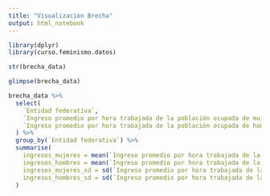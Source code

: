 ```yaml
---
title: "Visualizacion Brecha"
output: html_notebook
---
```


```r
library(dplyr)
library(curso.feminismo.datos)
```



```r
str(brecha_data)
```

```r
glimpse(brecha_data)
```

```r
brecha_data %>% 
  select(
    `Entidad federativa`,
    `Ingreso promedio por hora trabajada de la población ocupada de mujeres`,
    `Ingreso promedio por hora trabajada de la población ocupada de hombres`
  ) %>% 
  group_by(`Entidad federativa`) %>% 
  summarise(
    ingresos_mujeres = mean(`Ingreso promedio por hora trabajada de la población ocupada de mujeres`),
    ingresos_hombres = mean(`Ingreso promedio por hora trabajada de la población ocupada de hombres`),
    ingresos_mujeres_sd = sd(`Ingreso promedio por hora trabajada de la población ocupada de mujeres`),
    ingresos_hombres_sd = sd(`Ingreso promedio por hora trabajada de la población ocupada de hombres`)
  )
```

